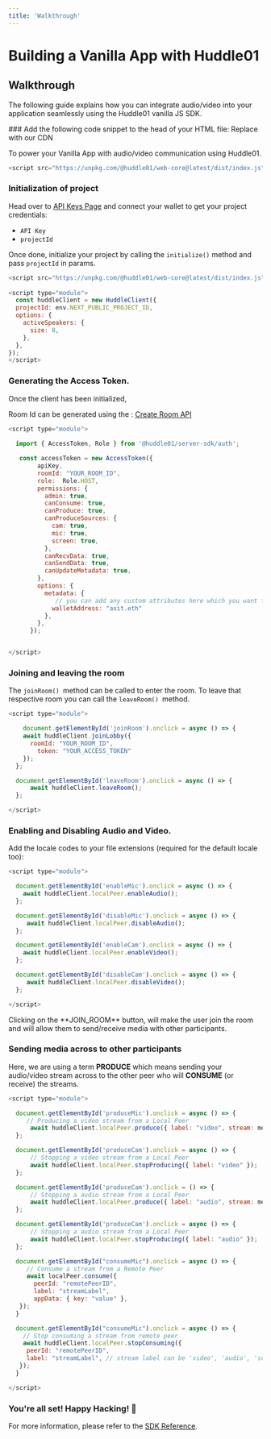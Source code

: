 ```yaml
---
title: 'Walkthrough'
---
```



# Building a Vanilla App with Huddle01

## Walkthrough

The following guide explains how you can integrate audio/video into your application seamlessly using the Huddle01 vanilla JS SDK.

<Steps>
### Add the following code snippet to the head of your HTML file: Replace with our CDN

To power your Vanilla App with audio/video communication using Huddle01.

```js filename="app.js" 
<script src="https://unpkg.com/@huddle01/web-core@latest/dist/index.js" />
```


### Initialization of project

Head over to [API Keys Page](/api-keys) and connect your wallet to get your project credentials: 

- `API Key`
- `projectId`

Once done, initialize your project by calling the `initialize()` method and pass `projectId`  in params.

```js filename="app.js" highlight={6}
<script src="https://unpkg.com/@huddle01/web-core@latest/dist/index.js" / >
 
<script type="module">
  const huddleClient = new HuddleClient({
  projectId: env.NEXT_PUBLIC_PROJECT_ID,
  options: {
    activeSpeakers: {
      size: 8,
    },
  },
});
</script>
```

### Generating the Access Token.
Once the client has been initialized,

Room Id can be generated using the : [Create Room API](/apis/create-room/create-room)



```js filename="app.js" highlight={4-6}
<script type="module">
  
  import { AccessToken, Role } from '@huddle01/server-sdk/auth';

   const accessToken = new AccessToken({
        apiKey,
        roomId: "YOUR_ROOM_ID",
        role:  Role.HOST,
        permissions: {
          admin: true,
          canConsume: true,
          canProduce: true,
          canProduceSources: {
            cam: true,
            mic: true,
            screen: true,
          },
          canRecvData: true,
          canSendData: true,
          canUpdateMetadata: true,
        },
        options: {
          metadata: { 
             // you can add any custom attributes here which you want to associate with the user
            walletAddress: "axit.eth"
          },
        },
      });


</script>
```

### Joining and leaving the room

The `joinRoom() `method can be called to enter the room. To leave that respective room you can call the `leaveRoom() `method.

```js filename="app.js" highlight={8-14}
<script type="module">

    document.getElementById('joinRoom').onclick = async () => {
    await huddleClient.joinLobby({
      roomId: "YOUR_ROOM_ID",
	    token: "YOUR_ACCESS_TOKEN"
    });
  };

  document.getElementById('leaveRoom').onclick = async () => {
      await huddleClient.leaveRoom();
  };

</script>
```

### Enabling and Disabling Audio and Video.

Add the locale codes to your file extensions (required for the default locale too):

```js filename="app.js" highlight={16-22}
<script type="module">

  document.getElementById('enableMic').onclick = async () => {
    await huddleClient.localPeer.enableAudio();
  };

  document.getElementById('disableMic').onclick = async () => {
     await huddleClient.localPeer.disableAudio();
  };

  document.getElementById('enableCam').onclick = async () => {
    await huddleClient.localPeer.enableVideo();
  };

  document.getElementById('disableCam').onclick = async () => {
     await huddleClient.localPeer.disableVideo();
  };

</script>
```
<Callout type="info">
Clicking on the **JOIN_ROOM** button, will make the user join the room and will allow them to send/receive media with other participants.
</Callout>


### Sending media across to other participants
Here, we are using a term **PRODUCE** which means sending your audio/video stream across to the other peer who will **CONSUME** (or receive) the streams.


```js filename="app.js" highlight={30-31}
<script type="module">

  document.getElementById('produceMic').onclick = async () => {
     // Producing a video stream from a Local Peer
      await huddleClient.localPeer.produce({ label: "video", stream: mediaStream, appData: { key: "value" } });
  };

  document.getElementById('produceCam').onclick = async () => {
      // Stopping a video stream from a Local Peer
      await huddleClient.localPeer.stopProducing({ label: "video" });
  };

  document.getElementById('produceCam').onclick = () => {
      // Stopping a audio stream from a Local Peer
      await huddleClient.localPeer.produce({ label: "audio", stream: mediaStream, appData: { key: "value" } });
  };

  document.getElementById('produceCam').onclick = async () => {
      // Stopping a audio stream from a Local Peer
      await huddleClient.localPeer.stopProducing({ label: "audio" });
  };

  document.getElementById("consumeMic").onclick = async () => {
     // Consume a stream from a Remote Peer
     await localPeer.consume({
       peerId: "remotePeerID",
       label: "streamLabel",
       appData: { key: "value" },
   });
  }

  document.getElementById("consumeMic").onclick = async () => {
    // Stop consuming a stream from remote peer
    await huddleClient.localPeer.stopConsuming({
     peerId: "remotePeerID",
     label: "streamLabel", // stream label can be 'video', 'audio', 'screen'
   });
  }

</script>
```


### You're all set! Happy Hacking! 🎉

For more information, please refer to the [SDK Reference](/Javascript).

</Steps>
